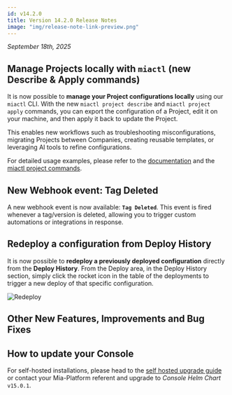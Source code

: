 ```yaml
---
id: v14.2.0
title: Version 14.2.0 Release Notes
image: "img/release-note-link-preview.png"
---
```



_September 18th, 2025_

## Manage Projects locally with `miactl` (new Describe & Apply commands)

It is now possible to **manage your Project configurations locally** using our `miactl` CLI.
With the new `miactl project describe` and `miactl project apply` commands, you can export the configuration of a Project, edit it on your machine, and then apply it back to update the Project.

This enables new workflows such as troubleshooting misconfigurations, migrating Projects between Companies, creating reusable templates, or leveraging AI tools to refine configurations.

For detailed usage examples, please refer to the [documentation](/docs/products/console/api-console/api-design/miactl-commands) and the [miactl project commands](/docs/products/console/cli/miactl/commands#project).

## New Webhook event: Tag Deleted

A new webhook event is now available: **`Tag Deleted`**.
This event is fired whenever a tag/version is deleted, allowing you to trigger custom automations or integrations in response.

## Redeploy a configuration from Deploy History

It is now possible to **redeploy a previously deployed configuration** directly from the **Deploy History**.
From the Deploy area, in the Deploy History section, simply click the rocket icon in the table of the deployments to trigger a new deploy of that specific configuration.

![Redeploy](img/redeploy-deploy-history.png)

## Other New Features, Improvements and Bug Fixes

<Accordion data={dataAccordion} />

## How to update your Console

For self-hosted installations, please head to the [self hosted upgrade guide](/docs/infrastructure/self-hosted/installation-chart/how-to-upgrade) or contact your Mia-Platform referent and upgrade to _Console Helm Chart_ `v15.0.1`.
